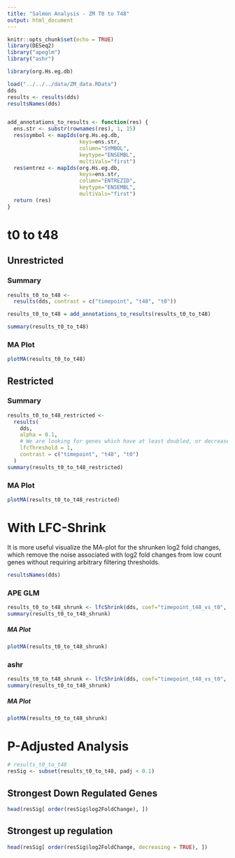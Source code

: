 ```yaml
---
title: "Salmon Analysis - ZM T0 to T48"
output: html_document
---
```


```r
knitr::opts_chunk$set(echo = TRUE)
library(DESeq2)
library("apeglm")
library("ashr")

library(org.Hs.eg.db)

load("../../../data/ZM_data.RData")
dds
results <- results(dds)
resultsNames(dds)


add_annotations_to_results <- function(res) {
  ens.str <- substr(rownames(res), 1, 15)
  res$symbol <- mapIds(org.Hs.eg.db,
                       keys=ens.str,
                       column="SYMBOL",
                       keytype="ENSEMBL",
                       multiVals="first")
  res$entrez <- mapIds(org.Hs.eg.db,
                       keys=ens.str,
                       column="ENTREZID",
                       keytype="ENSEMBL",
                       multiVals="first")
  return (res)
}

```


# t0 to t48
## Unrestricted

### Summary
```r
results_t0_to_t48 <-
  results(dds, contrast = c("timepoint", "t48", "t0"))

results_t0_to_t48 = add_annotations_to_results(results_t0_to_t48)

summary(results_t0_to_t48)

```


### MA Plot
```r
plotMA(results_t0_to_t48)
```


## Restricted
### Summary

```r
results_t0_to_t48_restricted <-
  results(
    dds,
    alpha = 0.1,
    # We are looking for genes which have at least doubled, or decreased by more than half
    lfcThreshold = 1,
    contrast = c("timepoint", "t48", "t0")
  )
summary(results_t0_to_t48_restricted)

```
### MA Plot
```r

plotMA(results_t0_to_t48_restricted)
```

# With LFC-Shrink
It is more useful visualize the MA-plot for the shrunken log2 fold changes, which remove the noise associated with log2 fold changes from low count genes without requiring arbitrary filtering thresholds.
```r
resultsNames(dds)
```

### APE GLM
```r

results_t0_to_t48_shrunk <- lfcShrink(dds, coef="timepoint_t48_vs_t0", type="apeglm")
summary(results_t0_to_t48_shrunk)

```


##### MA Plot
```r

plotMA(results_t0_to_t48_shrunk)
```


### ashr
```r

results_t0_to_t48_shrunk <- lfcShrink(dds, coef="timepoint_t48_vs_t0", type="ashr")
summary(results_t0_to_t48_shrunk)

```


##### MA Plot
```r

plotMA(results_t0_to_t48_shrunk)
```


# P-Adjusted Analysis
```r
# results_t0_to_t48
resSig <- subset(results_t0_to_t48, padj < 0.1) 
```

## Strongest Down Regulated Genes
```r
head(resSig[ order(resSig$log2FoldChange), ])
```

## Strongest up regulation
```r
head(resSig[ order(resSig$log2FoldChange, decreasing = TRUE), ])
```


